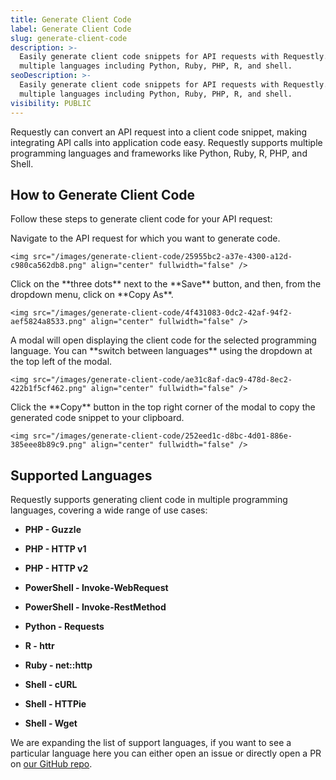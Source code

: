 ```yaml
---
title: Generate Client Code
label: Generate Client Code
slug: generate-client-code
description: >-
  Easily generate client code snippets for API requests with Requestly. Supports
  multiple languages including Python, Ruby, PHP, R, and shell.
seoDescription: >-
  Easily generate client code snippets for API requests with Requestly. Supports
  multiple languages including Python, Ruby, PHP, R, and shell.
visibility: PUBLIC
---
```

Requestly can convert an API request into a client code snippet, making integrating API calls into application code easy. Requestly supports multiple programming languages and frameworks like Python, Ruby, R, PHP, and Shell.

## How to Generate Client Code

Follow these steps to generate client code for your API request:

<Steps>
  <Step title="Open API Request">
    Navigate to the API request for which you want to generate code.

    <img src="/images/generate-client-code/25955bc2-a37e-4300-a12d-c980ca562db8.png" align="center" fullwidth="false" />
  </Step>

  <Step title="Access Code Generation Menu">
    Click on the **three dots** next to the **Save** button, and then, from the dropdown menu, click on **Copy As**.

    <img src="/images/generate-client-code/4f431083-0dc2-42af-94f2-aef5824a8533.png" align="center" fullwidth="false" />
  </Step>

  <Step title="Choose a Programming Language">
    A modal will open displaying the client code for the selected programming language. You can **switch between languages** using the dropdown at the top left of the modal.

    <img src="/images/generate-client-code/ae31c8af-dac9-478d-8ec2-422b1f5cf462.png" align="center" fullwidth="false" />
  </Step>

  <Step title="Copy the Code">
    Click the **Copy** button in the top right corner of the modal to copy the generated code snippet to your clipboard.

    <img src="/images/generate-client-code/252eed1c-d8bc-4d01-886e-385eee8b89c9.png" align="center" fullwidth="false" />
  </Step>
</Steps>

## Supported Languages

Requestly supports generating client code in multiple programming languages, covering a wide range of use cases:

* **PHP - Guzzle**

* **PHP - HTTP v1**

* **PHP - HTTP v2**

* **PowerShell - Invoke-WebRequest**

* **PowerShell - Invoke-RestMethod**

* **Python - Requests**

* **R - httr**

* **Ruby - net::http**

* **Shell - cURL**

* **Shell - HTTPie**

* **Shell - Wget**

<Info>
  We are expanding the list of support languages, if you want to see a particular language here you can either open an issue or directly open a PR on <a target="_blank" href="https://github.com/requestly/requestly">our GitHub repo</a>.
</Info>
